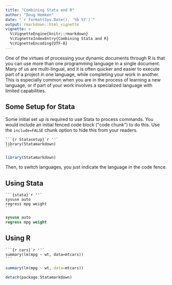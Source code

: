 ```yaml
---
title: "Combining Stata and R"
author: "Doug Hemken"
date: "`r format(Sys.Date(), '%b %Y')`"
output: rmarkdown::html_vignette
vignette: >
  %\VignetteEngine{knitr::rmarkdown}
  %\VignetteIndexEntry{Combining Stata and R}
  %\VignetteEncoding{UTF-8}
---
```


One of the virtues of processing your dynamic documents through R
is that you can use more than one programming language in a single
document.  Many of us are multi-lingual, and it is often quicker 
and easier to execute part of a project in one language, while 
completing your work in another.  This is especially common when
you are in the process of learning a new language, or if part of
your work involves a specialized language with limited capabilities.

## Some Setup for Stata
Some initial set up is required to use Stata to process commands. 
You would include an initial fenced code block (\"code chunk\")
to do this.  Use the `include=FALSE`
chunk option to hide this from your readers.

````
```{r Statasetup}`r ''`
library(Statamarkdown)
```
````

```r
library(Statamarkdown)
```

Then, to switch languages, you just indicate the language in
the code fence.

## Using Stata 

````
```{stata}`r ''`
sysuse auto
regress mpg weight
```
````

```stata
sysuse auto
regress mpg weight
```

## Using R

````
```{r cars}`r ''`
summary(lm(mpg ~ wt, data=mtcars))
```
````

```r
summary(lm(mpg ~ wt, data=mtcars))
```

```r
detach(package:Statamarkdown)
```
